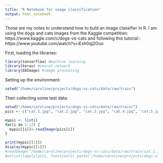 ```yaml
---
title: "R Notebook for image classification"
output: html_notebook
---
```


Those are my notes to understand how to buld an image classifier in R. I am using the dogs and cats images from the Kaggle competition: https://www.kaggle.com/c/dogs-vs-cats and following this tutorial:: https://www.youtube.com/watch?v=iExh0qj2Ouo

First, loading the libraries:
```r
library(tensorflow) #machine learning
library(keras) #neural network
library(EBImage) #image processing
```

Setting up the environment: 
```r
setwd("/home/caroline/projects/dogs-vs-cats/data/raw/train")
```

Then collecting some test data:
```r
setwd("/home/caroline/projects/dogs-vs-cats/data/raw/train/")
pics <- c("cat.1.jpg", "cat.2.jpg", "cat.3.jpg", "cat.4.jpg", "cat.5.jpg", "cat.6.jpg", "dog.1.jpg", "dog.2.jpg", "dog.3.jpg", "dog.4.jpg", "dog.5.jpg", "dog.6.jpg")

mypic <- list()
for(i in 1:12) {
  mypic[[i]]<-readImage(pics[i])
}

print(mypic[[1]])
display(mypic[[1]])
#readImage("/home/caroline/projects/dogs-vs-cats/data/raw/train/cat.1.jpg")
#unlist(lapply(pics, function(x) paste("/home/caroline/projects/dogs-vs-cats/data/raw/train/", x, sep="")))
```


